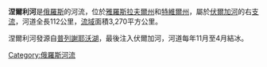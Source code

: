 '''涅爾利河'''是[[俄羅斯|俄羅斯]]的河流，位於[[雅羅斯拉夫爾州|雅羅斯拉夫爾州]]和[[特維爾州|特維爾州]]，屬於[[伏爾加河|伏爾加河]]的右[[支流|支流]]，河道全長112公里，[[流域|流域]]面積3,270平方公里。

涅爾利河發源自[[普列謝耶沃湖|普列謝耶沃湖]]，最後注入伏爾加河，河道每年11月至4月結冰。

{{俄羅斯地理小作品}}
{{Volga River}}

[[Category:俄羅斯河流|Category:俄羅斯河流]]